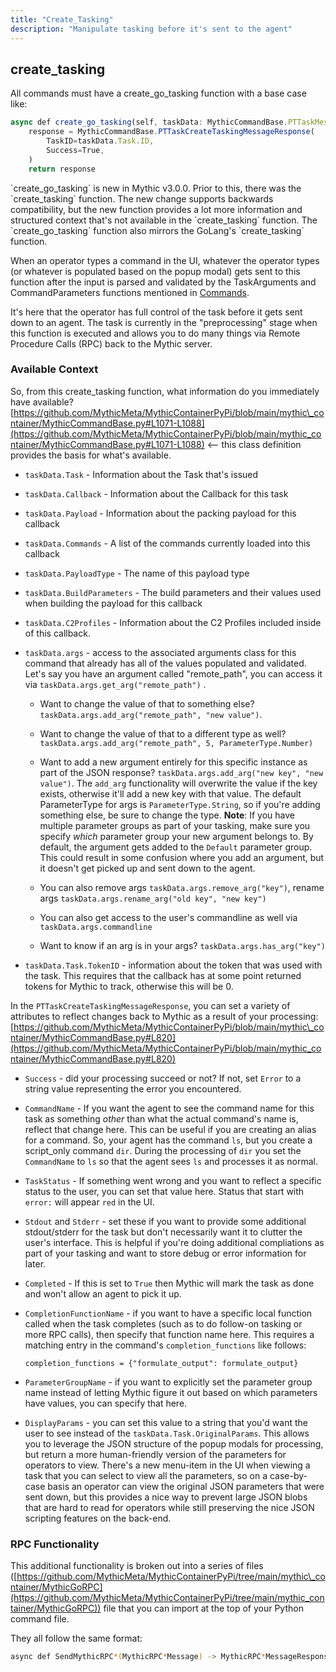 ```yaml
---
title: "Create_Tasking"
description: "Manipulate tasking before it's sent to the agent"
---
```


## create\_tasking

All commands must have a create\_go\_tasking function with a base case like:

```js
async def create_go_tasking(self, taskData: MythicCommandBase.PTTaskMessageAllData) -> MythicCommandBase.PTTaskCreateTaskingMessageResponse:
    response = MythicCommandBase.PTTaskCreateTaskingMessageResponse(
        TaskID=taskData.Task.ID,
        Success=True,
    )
    return response
```

<Info>
`create_go_tasking` is new in Mythic v3.0.0. Prior to this, there was the `create_tasking` function. The new change supports backwards compatibility, but the new function provides a lot more information and structured context that's not available in the `create_tasking` function. The `create_go_tasking` function also mirrors the GoLang's `create_tasking` function.
</Info>

When an operator types a command in the UI, whatever the operator types (or whatever is populated based on the popup modal) gets sent to this function after the input is parsed and validated by the TaskArguments and CommandParameters functions mentioned in [Commands](/version-2.3/customizing/payload-type-development/commands).

It's here that the operator has full control of the task before it gets sent down to an agent. The task is currently in the "preprocessing" stage when this function is executed and allows you to do many things via Remote Procedure Calls (RPC) back to the Mythic server.

### Available Context

So, from this create\_tasking function, what information do you immediately have available? [https://github.com/MythicMeta/MythicContainerPyPi/blob/main/mythic\_container/MythicCommandBase.py#L1071-L1088](https://github.com/MythicMeta/MythicContainerPyPi/blob/main/mythic_container/MythicCommandBase.py#L1071-L1088) \<-- this class definition provides the basis for what's available.

* `taskData.Task` - Information about the Task that's issued

* `taskData.Callback` - Information about the Callback for this task

* `taskData.Payload` - Information about the packing payload for this callback

* `taskData.Commands` - A list of the commands currently loaded into this callback

* `taskData.PayloadType` - The name of this payload type

* `taskData.BuildParameters` - The build parameters and their values used when building the payload for this callback

* `taskData.C2Profiles` - Information about the C2 Profiles included inside of this callback.

* `taskData.args` - access to the associated arguments class for this command that already has all of the values populated and validated. Let's say you have an argument called "remote\_path", you can access it via `taskData.args.get_arg("remote_path")` .

  * Want to change the value of that to something else? `taskData.args.add_arg("remote_path", "new value")`.

  * Want to change the value of that to a different type as well? `taskData.args.add_arg("remote_path", 5, ParameterType.Number)`

  * Want to add a new argument entirely for this specific instance as part of the JSON response? `taskData.args.add_arg("new key", "new value")`. The `add_arg` functionality will overwrite the value if the key exists, otherwise it'll add a new key with that value. The default ParameterType for args is `ParameterType.String`, so if you're adding something else, be sure to change the type. **Note**: If you have multiple parameter groups as part of your tasking, make sure you specify *which* parameter group your new argument belongs to. By default, the argument gets added to the `Default` parameter group. This could result in some confusion where you add an argument, but it doesn't get picked up and sent down to the agent.

  * You can also remove args `taskData.args.remove_arg("key")`, rename args `taskData.args.rename_arg("old key", "new key")`

  * You can also get access to the user's commandline as well via `taskData.args.commandline`

  * Want to know if an arg is in your args? `taskData.args.has_arg("key")`

* `taskData.Task.TokenID` - information about the token that was used with the task. This requires that the callback has at some point returned tokens for Mythic to track, otherwise this will be 0.

In the `PTTaskCreateTaskingMessageResponse`, you can set a variety of attributes to reflect changes back to Mythic as a result of your processing: [https://github.com/MythicMeta/MythicContainerPyPi/blob/main/mythic\_container/MythicCommandBase.py#L820](https://github.com/MythicMeta/MythicContainerPyPi/blob/main/mythic_container/MythicCommandBase.py#L820)

* `Success` - did your processing succeed or not? If not, set `Error` to a string value representing the error you encountered.

* `CommandName` - If you want the agent to see the command name for this task as something *other* than what the actual command's name is, reflect that change here. This can be useful if you are creating an alias for a command. So, your agent has the command `ls`, but you create a script\_only command `dir`. During the processing of `dir` you set the `CommandName` to `ls` so that the agent sees `ls` and processes it as normal.

* `TaskStatus` - If something went wrong and you want to reflect a specific status to the user, you can set that value here. Status that start with `error:` will appear `red` in the UI.

* `Stdout` and `Stderr` - set these if you want to provide some additional stdout/stderr for the task but don't necessarily want it to clutter the user's interface. This is helpful if you're doing additional compliations as part of your tasking and want to store debug or error information for later.

* `Completed` - If this is set to `True` then Mythic will mark the task as done and won't allow an agent to pick it up.

* `CompletionFunctionName` - if you want to have a specific local function called when the task completes (such as to do follow-on tasking or more RPC calls), then specify that function name here. This requires a matching entry in the command's `completion_functions` like follows:

  ```
  completion_functions = {"formulate_output": formulate_output}
  ```

* `ParameterGroupName` - if you want to explicitly set the parameter group name instead of letting Mythic figure it out based on which parameters have values, you can specify that here.

* `DisplayParams` - you can set this value to a string that you'd want the user to see instead of the `taskData.Task.OriginalParams`. This allows you to leverage the JSON structure of the popup modals for processing, but return a more human-friendly version of the parameters for operators to view. There's a new menu-item in the UI when viewing a task that you can select to view all the parameters, so on a case-by-case basis an operator can view the original JSON parameters that were sent down, but this provides a nice way to prevent large JSON blobs that are hard to read for operators while still preserving the nice JSON scripting features on the back-end.

### RPC Functionality

This additional functionality is broken out into a series of files ([https://github.com/MythicMeta/MythicContainerPyPi/tree/main/mythic\_container/MythicGoRPC](https://github.com/MythicMeta/MythicContainerPyPi/tree/main/mythic_container/MythicGoRPC)) file that you can import at the top of your Python command file.

They all follow the same format:

```bash
async def SendMythicRPC*(MythicRPC*Message) -> MythicRPC*MessageResponse
```
